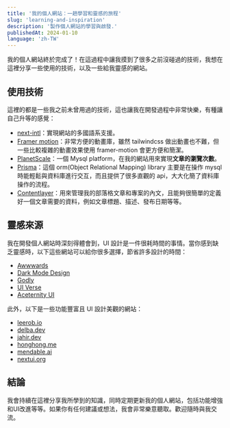 ```yaml
---
title: '我的個人網站：一趟學習和靈感的旅程'
slug: 'learning-and-inspiration'
description: '製作個人網站的學習與啟發.'
publishedAt: 2024-01-10
language: 'zh-TW'
---
```


我的個人網站終於完成了！在這過程中讓我摸到了很多之前沒碰過的技術，我想在這裡分享一些使用的技術，以及一些給我靈感的網站。

## 使用技術
這裡的都是一些我之前未曾用過的技術，這也讓我在開發過程中非常快樂，有種讓自己升等的感覺：
- [next-intl](https://next-intl-docs.vercel.app)：實現網站的多國語系支援。
- [Framer motion](https://www.framer.com/motion/)：非常方便的動畫庫，雖然 tailwindcss 做出動畫也不難，但一些比較複雜的動畫效果使用 framer-motion 會更方便和簡潔。
- [PlanetScale](https://planetscale.com/)：一個 Mysql platform，在我的網站用來實現**文章的瀏覽次數**。
- [Prisma](https://www.prisma.io/)：這個 orm(Object Relational Mapping) library 主要是在操作 mysql 時能輕鬆與資料庫進行交互，而且提供了很多直觀的 api，大大化簡了資料庫操作的流程。
- [Contentlayer](https://www.contentlayer.dev/)：用來管理我的部落格文章和專案的內文，且能夠很簡單的定義好一個文章需要的資料，例如文章標題、描述、發布日期等等。

## 靈感來源

我在開發個人網站時深刻得體會到，UI 設計是一件很耗時間的事情。當你感到缺乏靈感時，以下這些網站可以給你很多選擇，節省許多設計的時間：
- [Awwwards](https://www.awwwards.com/)
- [Dark Mode Design](https://www.darkmodedesign.com)
- [Godly](https://godly.website/)
- [UI Verse](https://uiverse.io/)
- [Aceternity UI](https://ui.aceternity.com/components)

此外，以下是一些功能豐富且 UI 設計美觀的網站：
- [leerob.io](https://leerob.io)
- [delba.dev](https://delba.dev/)
- [jahir.dev](https://jahir.dev/)
- [honghong.me](https://honghong.me/)
- [mendable.ai](https://www.mendable.ai/)
- [nextui.org](https://nextui.org/)

## 結論
我會持續在這裡分享我所學到的知識，同時定期更新我的個人網站，包括功能增強和UI改進等等。如果你有任何建議或想法，我會非常樂意聽取。歡迎隨時與我交流。
